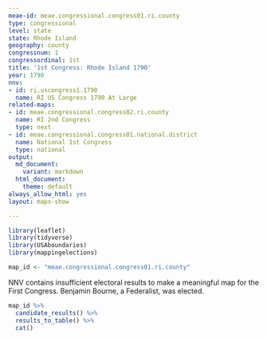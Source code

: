 ```yaml
---
meae-id: meae.congressional.congress01.ri.county
type: congressional
level: state
state: Rhode Island
geography: county
congressnum: 1
congressordinal: 1st
title: '1st Congress: Rhode Island 1790'
year: 1790
nnv:
- id: ri.uscongress1.1790
  name: RI US Congress 1790 At Large
related-maps:
- id: meae.congressional.congress02.ri.county
  name: RI 2nd Congress
  type: next
- id: meae.congressional.congress01.national.district
  name: National 1st Congress
  type: national
output:
  md_document:
    variant: markdown
  html_document:
    theme: default
always_allow_html: yes
layout: maps-show

---
```


```r
library(leaflet)
library(tidyverse)
library(USAboundaries)
library(mappingelections)

map_id <- "meae.congressional.congress01.ri.county"
```

NNV contains insufficient electoral results to make a meaningful map for the First Congress. Benjamin Bourne, a Federalist, was elected.

<div class="results-table">

```r
map_id %>%
  candidate_results() %>%
  results_to_table() %>%
  cat()
```

</div>
